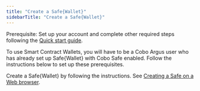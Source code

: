 ```yaml
---
title: "Create a Safe{Wallet}"
sidebarTitle: "Create a Safe{Wallet}"
---
```


<Note>Prerequisite: Set up your account and complete other required steps following the [Quick start guide](/en/portal/quick-start-guide).</Note>

To use Smart Contract Wallets, you will have to be a Cobo Argus user who has already set up Safe&#123;Wallet&#125; with Cobo Safe enabled. Follow the instructions below to set up these prerequisites.

Create a Safe&#123;Wallet&#125; by following the instructions. See [Creating a Safe on a Web browser](https://help.safe.global/en/articles/40868-creating-a-safe-on-a-web-browser).
